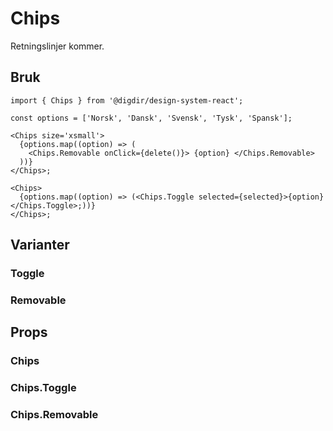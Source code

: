 
<Meta of={ChipsStories} />

# Chips

<BetaBlock />

Retningslinjer kommer.

## Bruk

```tsx
import { Chips } from '@digdir/design-system-react';

const options = ['Norsk', 'Dansk', 'Svensk', 'Tysk', 'Spansk'];

<Chips size='xsmall'>
  {options.map((option) => (
    <Chips.Removable onClick={delete()}> {option} </Chips.Removable>
  ))}
</Chips>;

<Chips>
  {options.map((option) => (<Chips.Toggle selected={selected}>{option}</Chips.Toggle>;))}
</Chips>;
```

## Varianter

### Toggle

<Canvas>
  <Story of={ChipsStories.ToggleChip} />
</Canvas>

### Removable

<Canvas>
  <Story of={ChipsStories.RemovableChip} />
</Canvas>

## Props

### Chips

<Primary />
<Controls />

### Chips.Toggle

<Canvas>
  <Story of={ToggleStories.Preview} />
</Canvas>

<Controls of={ToggleStories.Preview} />

### Chips.Removable

<Canvas>
  <Story of={RemovableStories.Preview} />
</Canvas>

<Controls of={RemovableStories.Preview} />
